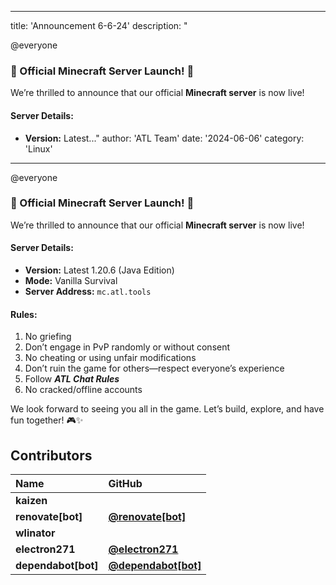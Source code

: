 ***

title: 'Announcement 6-6-24'
description: "

@everyone

### **🌟 Official Minecraft Server Launch! 🌟**

We’re thrilled to announce that our official **Minecraft server** is now live!

#### **Server Details:**

* **Version:** Latest..."
  author: 'ATL Team'
  date: '2024-06-06'
  category: 'Linux'

***

@everyone

### **🌟 Official Minecraft Server Launch! 🌟**

We’re thrilled to announce that our official **Minecraft server** is now live!

#### **Server Details:**

* **Version:** Latest 1.20.6 (Java Edition)
* **Mode:** Vanilla Survival
* **Server Address:** `mc.atl.tools`

#### **Rules:**

1. No griefing
2. Don’t engage in PvP randomly or without consent
3. No cheating or using unfair modifications
4. Don’t ruin the game for others—respect everyone’s experience
5. Follow ***ATL Chat Rules***
6. No cracked/offline accounts

We look forward to seeing you all in the game. Let’s build, explore, and have fun together! 🎮✨

## Contributors

| Name                 | GitHub                                                        |
| :------------------- | :------------------------------------------------------------ |
| **kaizen**           |                                                               |
| **renovate\[bot]**   | [**@renovate\[bot\]**](https://github.com/renovate\[bot])     |
| **wlinator**         |                                                               |
| **electron271**      | [**@electron271**](https://github.com/electron271)            |
| **dependabot\[bot]** | [**@dependabot\[bot\]**](https://github.com/dependabot\[bot]) |
